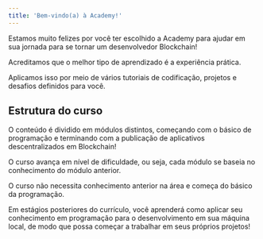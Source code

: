 ```yaml
---
title: 'Bem-vindo(a) à Academy!'
---
```


Estamos muito felizes por você ter escolhido a Academy para ajudar em sua jornada para se tornar um desenvolvedor Blockchain!

Acreditamos que o melhor tipo de aprendizado é a experiência prática.

Aplicamos isso por meio de vários tutoriais de codificação, projetos e desafios definidos para você.

## Estrutura do curso

O conteúdo é dividido em
módulos distintos, começando com o básico de programação e
terminando com a publicação de aplicativos descentralizados em Blockchain!

O curso avança em nível de dificuldade, ou seja,
cada módulo se baseia no conhecimento do módulo anterior.

O curso não necessita conhecimento anterior na área e começa do básico da programação.

Em estágios posteriores do currículo, você aprenderá como aplicar seu conhecimento em programação para o desenvolvimento em sua máquina local, de modo que possa começar a trabalhar em seus próprios projetos!

